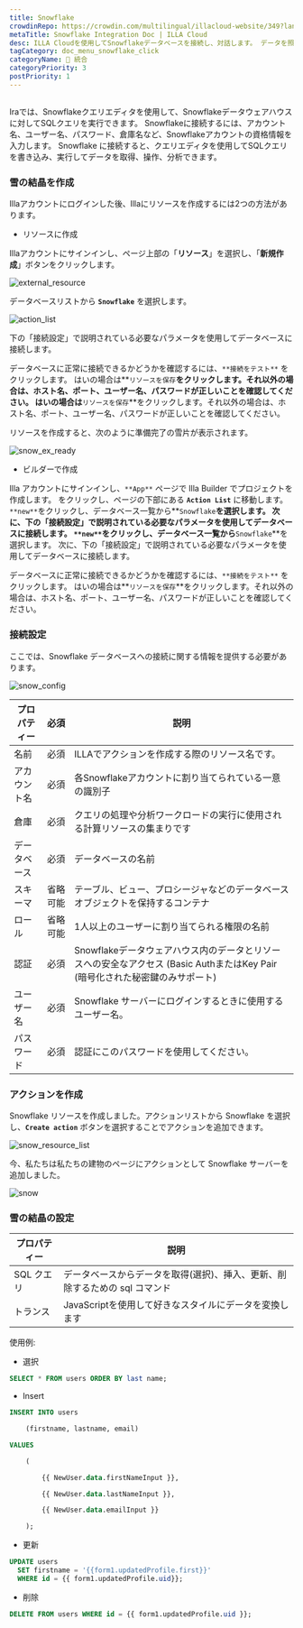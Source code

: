 ```yaml
---
title: Snowflake
crowdinRepo: https://crowdin.com/multilingual/illacloud-website/349?languages=ja&filter=basic&value=0
metaTitle: Snowflake Integration Doc | ILLA Cloud
desc: ILLA Cloudを使用してSnowflakeデータベースを接続し、対話します。 データを照会、操作、および視覚化できるアプリを作成します。 データワークフローの自動化と最適化。
tagCategory: doc_menu_snowflake_click
categoryName: 🔨 統合
categoryPriority: 3
postPriority: 1
---
```


## <h2 hidden>Snowflakeとは?</h2>

Iraでは、Snowflakeクエリエディタを使用して、Snowflakeデータウェアハウスに対してSQLクエリを実行できます。 Snowflakeに接続するには、アカウント名、ユーザー名、パスワード、倉庫名など、Snowflakeアカウントの資格情報を入力します。 Snowflake に接続すると、クエリエディタを使用してSQLクエリを書き込み、実行してデータを取得、操作、分析できます。

### 雪の結晶を作成

Illaアカウントにログインした後、Illaにリソースを作成するには2つの方法があります。

-   リソースに作成

Illaアカウントにサインインし、ページ上部の「**リソース**」を選択し、「**新規作成**」ボタンをクリックします。

![external_resource](https://cdn.illacloud.com/official-website/img/docs/external_resource.png)

データベースリストから **`Snowflake`** を選択します。

![action_list](https://cdn.illacloud.com/official-website/img/docs/action_list.png)

下の「接続設定」で説明されている必要なパラメータを使用してデータベースに接続します。

データベースに正常に接続できるかどうかを確認するには、`**接続をテスト**` をクリックします。 はいの場合は**`リソースを保存`**をクリックします。それ以外の場合は、ホスト名、ポート、ユーザー名、パスワードが正しいことを確認してください。 はいの場合は**`リソースを保存`**をクリックします。それ以外の場合は、ホスト名、ポート、ユーザー名、パスワードが正しいことを確認してください。

リソースを作成すると、次のように準備完了の雪片が表示されます。

![snow_ex_ready](https://cdn.illacloud.com/official-website/img/docs/snow_ex_Ready.png)

-   ビルダーで作成

Illa アカウントにサインインし、`**App**` ページで Illa Builder でプロジェクトを作成します。 をクリックし、ページの下部にある **`Action List`** に移動します。 `**new**`をクリックし、データベース一覧から**`Snowflake`**を選択します。 次に、下の「接続設定」で説明されている必要なパラメータを使用してデータベースに接続します。 `**new**`をクリックし、データベース一覧から**`Snowflake`**を選択します。 次に、下の「接続設定」で説明されている必要なパラメータを使用してデータベースに接続します。

データベースに正常に接続できるかどうかを確認するには、`**接続をテスト**` をクリックします。 はいの場合は**`リソースを保存`**をクリックします。それ以外の場合は、ホスト名、ポート、ユーザー名、パスワードが正しいことを確認してください。

### 接続設定

ここでは、Snowflake データベースへの接続に関する情報を提供する必要があります。

![snow_config](https://cdn.illacloud.com/official-website/img/docs/snow_config.png)

| プロパティー        | 必須   | 説明                                                                                                                                   |
| ------------- | ---- | ------------------------------------------------------------------------------------------------------------------------------------ |
| 名前            | 必須   | ILLAでアクションを作成する際のリソース名です。                                                                                                            |
| アカウント名        | 必須   | 各Snowflakeアカウントに割り当てられている一意の識別子                                                                                                      |
| 倉庫            | 必須   | クエリの処理や分析ワークロードの実行に使用される計算リソースの集まりです                                                                                                 |
| データベース        | 必須   | データベースの名前                                                                                                                            |
| スキーマ          | 省略可能 | テーブル、ビュー、プロシージャなどのデータベースオブジェクトを保持するコンテナ                                                                                              |
| ロール           | 省略可能 | 1人以上のユーザーに割り当てられる権限の名前                                                                                                               |
| 認証            | 必須   | Snowflakeデータウェアハウス内のデータとリソースへの安全なアクセス (Basic AuthまたはKey Pair (暗号化された秘密鍵のみサポート)                                                       |
| ユーザー名         | 必須   | Snowflake サーバーにログインするときに使用するユーザー名。                                                                                                   |
| パスワード         | 必須   | 認証にこのパスワードを使用してください。                                                                                                                 |

### アクションを作成

Snowflake リソースを作成しました。アクションリストから Snowflake を選択し、**`Create action`** ボタンを選択することでアクションを追加できます。

![snow_resource_list](https://cdn.illacloud.com/official-website/img/docs/snow_resource_list.png)

今、私たちは私たちの建物のページにアクションとして Snowflake サーバーを追加しました。

![snow](https://cdn.illacloud.com/official-website/img/docs/snow.png)

### 雪の結晶の設定

| プロパティー    | 説明                                                               |
| --------- | ---------------------------------------------------------------- |
| SQL クエリ   | データベースからデータを取得(選択)、挿入、更新、削除するための sql コマンド                        |
| トランス      | JavaScriptを使用して好きなスタイルにデータを変換します                                 |

使用例:

-   選択

```sql
SELECT * FROM users ORDER BY last name;
```

-   Insert

```sql
INSERT INTO users

	(firstname, lastname, email)

VALUES

	(

		{{ NewUser.data.firstNameInput }},

		{{ NewUser.data.lastNameInput }},

		{{ NewUser.data.emailInput }}

	);
```

-   更新

```sql
UPDATE users
  SET firstname = '{{form1.updatedProfile.first}}'
  WHERE id = {{ form1.updatedProfile.uid}};
```

-   削除

```sql
DELETE FROM users WHERE id = {{ form1.updatedProfile.uid }};
```

